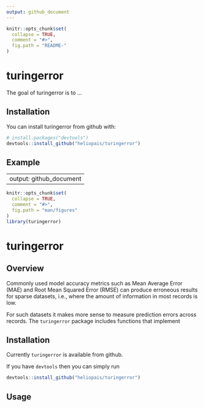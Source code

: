 ```yaml
---
output: github_document
---
```


<!-- README.md is generated from README.Rmd. Please edit that file -->

```r
knitr::opts_chunk$set(
  collapse = TRUE,
  comment = "#>",
  fig.path = "README-"
)
```

# turingerror

The goal of turingerror is to ...

## Installation

You can install turingerror from github with:

```r
# install.packages("devtools")
devtools::install_github("heliopais/turingerror")
```

## Example

---
output: github_document
---

<!-- README.md is generated from README.Rmd. Please edit that file -->

```r
knitr::opts_chunk$set(
  collapse = TRUE,
  comment = "#>",
  fig.path = "man/figures"
)
library(turingerror)
```

# turingerror

## Overview

Commonly used model accuracy metrics such as Mean Average Error (MAE) and Root Mean Squared Error (RMSE) can produce erroneous results for sparse datasets, i.e., where the amount of information in most records is low.

For such datasets it makes more sense to measure prediction errors across records. The `turingerror` package includes functions that implement 


## Installation

Currently `turingerror` is available from github.

If you have `devtools` then you can simply run

```r
devtools::install_github("heliopais/turingerror")
```


## Usage
